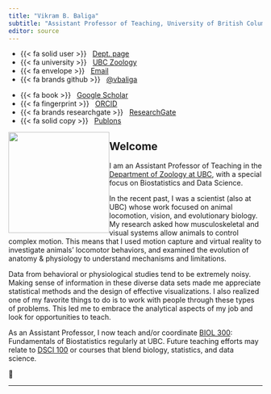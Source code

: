 ```yaml
---
title: "Vikram B. Baliga"
subtitle: "Assistant Professor of Teaching, University of British Columbia"
editor: source
---
```


::::: {.grid .course-details .course-details-smaller}
::: {.g-col-6 .g-col-md-3}
-   {{< fa solid user >}}   [Dept.
    page](https://www.zoology.ubc.ca/person/vikram-baliga)
-   {{< fa university >}}   [UBC Zoology](https://zoology.ubc.ca/)
-   {{< fa envelope >}}   [Email](mailto:vikram.baliga@ubc.ca)
-   {{< fa brands github >}}   [\@vbaliga](https://github.com/vbaliga)
:::

::: {.g-col-6 .g-col-md-3}
-   {{< fa book >}}   [Google
    Scholar](https://scholar.google.com/citations?user=sXz0JqQAAAAJ&hl=en)
-   {{< fa fingerprint >}}   [ORCID](http://orcid.org/0000-0002-9367-8974)
-   {{< fa brands researchgate >}}  
    [ResearchGate](https://www.researchgate.net/profile/Vikram_Baliga)
-   {{< fa solid copy >}}  
    [Publons](http://www.researcherid.com/rid/H-1546-2013)
:::
:::::

![](images/vikram_baliga.jpg){fig-alt="Vikram B. Baliga" style="float:left;"
width="200"}

## Welcome

I am an Assistant Professor of Teaching in the [Department of Zoology at
UBC](https://www.zoology.ubc.ca/person/vikram-baliga), with a special focus on
Biostatistics and Data Science.

In the recent past, I was a scientist (also at UBC) whose work focused on animal
locomotion, vision, and evolutionary biology. My research asked how
musculoskeletal and visual systems allow animals to control complex motion. This
means that I used motion capture and virtual reality to investigate animals'
locomotor behaviors, and examined the evolution of anatomy & physiology to
understand mechanisms and limitations.

Data from behavioral or physiological studies tend to be extremely noisy. Making
sense of information in these diverse data sets made me appreciate statistical
methods and the design of effective visualizations. I also realized one of my
favorite things to do is to work with people through these types of problems.
This led me to embrace the analytical aspects of my job and look for
opportunities to teach.

As an Assistant Professor, I now teach and/or coordinate [BIOL
300](https://biologyprogram-2023.sites.olt.ubc.ca/files/2019/08/Syllabus_BIOL300_2019.pdf):
Fundamentals of Biostatistics regularly at UBC. Future teaching efforts may
relate to [DSCI
100](https://www.stat.ubc.ca/sites/default/files/course_outlines/dsci100_outline_2020st2_melissa.pdf)
or courses that blend biology, statistics, and data science.

🐢

--------------------------------------------------------------------------------
